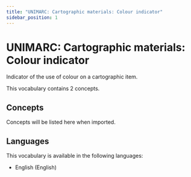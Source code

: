 ```yaml
---
title: "UNIMARC: Cartographic materials: Colour indicator"
sidebar_position: 1
---
```


# UNIMARC: Cartographic materials: Colour indicator

Indicator of the use of colour on a cartographic item.

This vocabulary contains 2 concepts.

## Concepts

Concepts will be listed here when imported.

## Languages

This vocabulary is available in the following languages:
- English (English)
